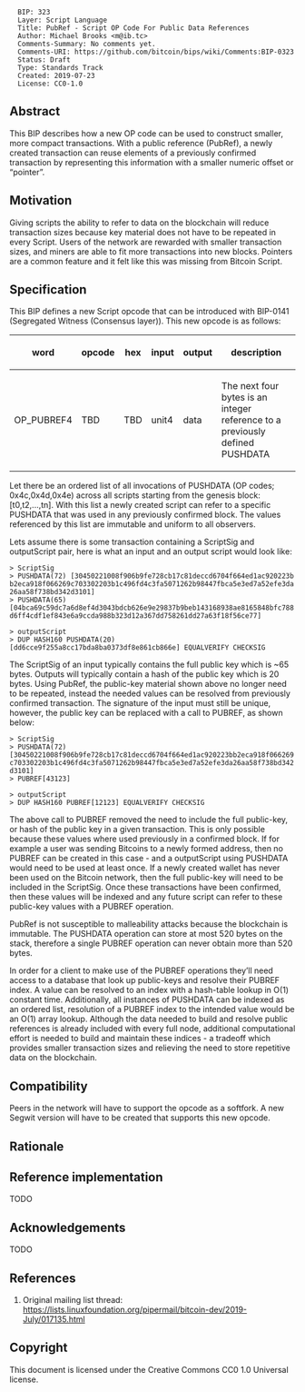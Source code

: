<pre>
  BIP: 323
  Layer: Script Language
  Title: PubRef - Script OP Code For Public Data References
  Author: Michael Brooks <m@ib.tc>
  Comments-Summary: No comments yet.
  Comments-URI: https://github.com/bitcoin/bips/wiki/Comments:BIP-0323
  Status: Draft
  Type: Standards Track
  Created: 2019-07-23
  License: CC0-1.0
</pre>

== Abstract ==

This BIP describes how a new OP code can be used to construct smaller, more compact transactions.  With a public reference (PubRef), a newly created transaction can reuse elements of a previously confirmed transaction by representing this information with a smaller numeric offset or “pointer”.

== Motivation ==

Giving scripts the ability to refer to data on the blockchain will reduce transaction sizes because key material does not have to be repeated in every Script. Users of the network are rewarded with smaller transaction sizes, and miners are able to fit more transactions into new blocks.  Pointers are a common feature and it felt like this was missing from Bitcoin Script.

== Specification ==

This BIP defines a new Script opcode that can be introduced with BIP-0141 (Segregated Witness (Consensus layer)). This new opcode is as follows:

{|
!word
!opcode
!hex
!input
!output
!description
|-
|OP_PUBREF4
|TBD
|TBD
|unit4
|data
|The next four bytes is an integer reference to a previously defined PUSHDATA 
|}

Let there be an ordered list of all invocations of PUSHDATA (OP codes; 0x4c,0x4d,0x4e) across all scripts starting from the genesis block: [t0,t2,...,tn].   With this list a newly created script can refer to a specific PUSHDATA that was used in any previously confirmed block.  The values referenced by this list are immutable and uniform to all observers.


Lets assume there is some transaction containing a ScriptSig and outputScript pair, here is what an input and an output script would look like:

 > ScriptSig
 > PUSHDATA(72) [30450221008f906b9fe728cb17c81deccd6704f664ed1ac920223bb2eca918f066269c703302203b1c496fd4c3fa5071262b98447fbca5e3ed7a52efe3da26aa58f738bd342d3101]
 > PUSHDATA(65)[04bca69c59dc7a6d8ef4d3043bdcb626e9e29837b9beb143168938ae8165848bfc788d6ff4cdf1ef843e6a9ccda988b323d12a367dd758261dd27a63f18f56ce77]

 > outputScript
 > DUP HASH160 PUSHDATA(20)[dd6cce9f255a8cc17bda8ba0373df8e861cb866e] EQUALVERIFY CHECKSIG

The ScriptSig of an input typically contains the full public key which is ~65 bytes. Outputs will typically contain a hash of the public key which is 20 bytes.  Using PubRef, the public-key material shown above no longer need to be repeated, instead the needed values can be resolved from previously confirmed transaction.   The signature of the input must still be unique, however, the public key can be replaced with a call to PUBREF, as shown below:


 > ScriptSig
 > PUSHDATA(72)[30450221008f906b9fe728cb17c81deccd6704f664ed1ac920223bb2eca918f066269c703302203b1c496fd4c3fa5071262b98447fbca5e3ed7a52efe3da26aa58f738bd342d3101]
 > PUBREF[43123]

 > outputScript
 > DUP HASH160 PUBREF[12123] EQUALVERIFY CHECKSIG

The above call to PUBREF removed the need to include the full public-key, or hash of the public key in a given transaction.  This is only possible because these values where used previously in a confirmed block.  If for example a user was sending Bitcoins to a newly formed address, then no PUBREF can be created in this case - and a outputScript using PUSHDATA would need to be used at least once.  If a newly created wallet has never been used on the Bitcoin network, then the full public-key will need to be included in the ScriptSig.  Once these transactions have been confirmed, then these values will be indexed and any future script can refer to these public-key values with a PUBREF operation.


PubRef is not susceptible to malleability attacks because the blockchain is immutable. The PUSHDATA operation can store at most 520 bytes on the stack, therefore a single PUBREF operation can never obtain more than 520 bytes.


In order for a client to make use of the PUBREF operations they’ll need access to a database that look up public-keys and resolve their PUBREF index.  A value can be resolved to an index with a hash-table lookup in O(1) constant time.  Additionally, all instances of PUSHDATA can be indexed as an ordered list, resolution of a PUBREF index to the intended value would be an O(1) array lookup.  Although the data needed to build and resolve public references is already included with every full node, additional computational effort is needed to build and maintain these indices - a tradeoff which provides smaller transaction sizes and relieving the need to store repetitive data on the blockchain.

== Compatibility ==

Peers in the network will have to support the opcode as a softfork.  A new Segwit version will have to be created that supports this new opcode.

== Rationale ==

<references/>

== Reference implementation ==

TODO

== Acknowledgements ==

TODO

== References ==

# Original mailing list thread: https://lists.linuxfoundation.org/pipermail/bitcoin-dev/2019-July/017135.html

== Copyright ==

This document is licensed under the Creative Commons CC0 1.0 Universal license.
